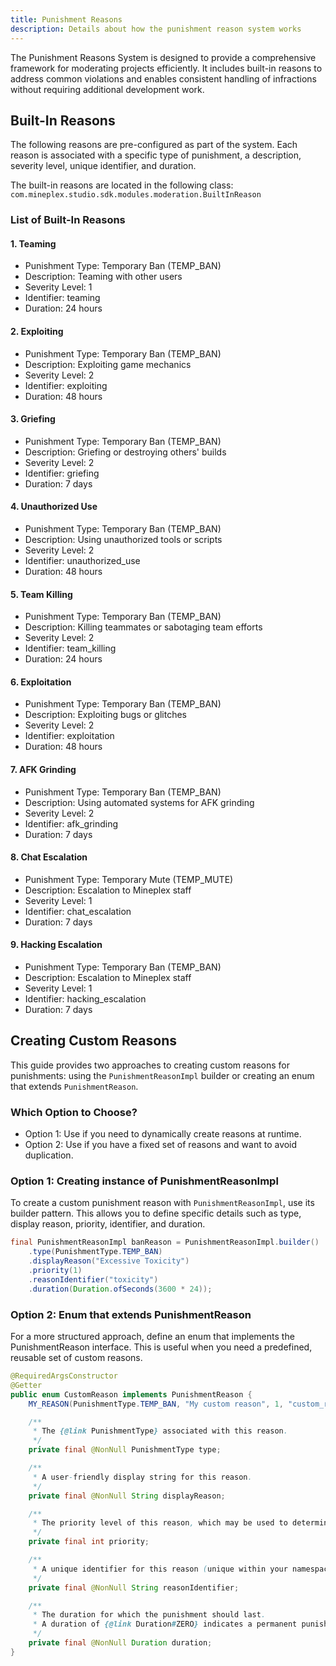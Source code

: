 ```yaml
---
title: Punishment Reasons
description: Details about how the punishment reason system works
---
```


The Punishment Reasons System is designed to provide a comprehensive framework for moderating projects efficiently. It includes built-in reasons to address common violations and enables consistent handling of infractions without requiring additional development work.

## Built-In Reasons
The following reasons are pre-configured as part of the system. Each reason is associated with a specific type of punishment, a description, severity level, unique identifier, and duration.

The built-in reasons are located in the following class: `com.mineplex.studio.sdk.modules.moderation.BuiltInReason`

### List of Built-In Reasons

#### 1. Teaming
- Punishment Type: Temporary Ban (TEMP_BAN)
- Description: Teaming with other users
- Severity Level: 1
- Identifier: teaming
- Duration: 24 hours

#### 2. Exploiting
- Punishment Type: Temporary Ban (TEMP_BAN)
- Description: Exploiting game mechanics
- Severity Level: 2
- Identifier: exploiting
- Duration: 48 hours

#### 3. Griefing
- Punishment Type: Temporary Ban (TEMP_BAN)
- Description: Griefing or destroying others' builds
- Severity Level: 2
- Identifier: griefing
- Duration: 7 days

#### 4. Unauthorized Use
- Punishment Type: Temporary Ban (TEMP_BAN)
- Description: Using unauthorized tools or scripts
- Severity Level: 2
- Identifier: unauthorized_use
- Duration: 48 hours

#### 5. Team Killing
- Punishment Type: Temporary Ban (TEMP_BAN)
- Description: Killing teammates or sabotaging team efforts
- Severity Level: 2
- Identifier: team_killing
- Duration: 24 hours

#### 6. Exploitation
- Punishment Type: Temporary Ban (TEMP_BAN)
- Description: Exploiting bugs or glitches
- Severity Level: 2
- Identifier: exploitation
- Duration: 48 hours

#### 7. AFK Grinding
- Punishment Type: Temporary Ban (TEMP_BAN)
- Description: Using automated systems for AFK grinding
- Severity Level: 2
- Identifier: afk_grinding
- Duration: 7 days

#### 8. Chat Escalation
- Punishment Type: Temporary Mute (TEMP_MUTE)
- Description: Escalation to Mineplex staff
- Severity Level: 1
- Identifier: chat_escalation
- Duration: 7 days

#### 9. Hacking Escalation
- Punishment Type: Temporary Ban (TEMP_BAN)
- Description: Escalation to Mineplex staff
- Severity Level: 1
- Identifier: hacking_escalation
- Duration: 7 days

## Creating Custom Reasons

This guide provides two approaches to creating custom reasons for punishments: using the `PunishmentReasonImpl` builder or creating an enum that extends `PunishmentReason`.

### Which Option to Choose?
- Option 1: Use if you need to dynamically create reasons at runtime.
- Option 2: Use if you have a fixed set of reasons and want to avoid duplication.

### Option 1: Creating instance of PunishmentReasonImpl
To create a custom punishment reason with `PunishmentReasonImpl`, use its builder pattern. This allows you to define specific details such as type, display reason, priority, identifier, and duration.

```java
final PunishmentReasonImpl banReason = PunishmentReasonImpl.builder()
    .type(PunishmentType.TEMP_BAN)
    .displayReason("Excessive Toxicity")
    .priority(1)
    .reasonIdentifier("toxicity")
    .duration(Duration.ofSeconds(3600 * 24));
```

### Option 2: Enum that extends PunishmentReason
For a more structured approach, define an enum that implements the PunishmentReason interface. This is useful when you need a predefined, reusable set of custom reasons.

```java
@RequiredArgsConstructor
@Getter
public enum CustomReason implements PunishmentReason {
    MY_REASON(PunishmentType.TEMP_BAN, "My custom reason", 1, "custom_reason", Duration.ofHours(24));

    /**
     * The {@link PunishmentType} associated with this reason.
     */
    private final @NonNull PunishmentType type;

    /**
     * A user-friendly display string for this reason.
     */
    private final @NonNull String displayReason;

    /**
     * The priority level of this reason, which may be used to determine the severity or importance.
     */
    private final int priority;

    /**
     * A unique identifier for this reason (unique within your namespace).
     */
    private final @NonNull String reasonIdentifier;

    /**
     * The duration for which the punishment should last.
     * A duration of {@link Duration#ZERO} indicates a permanent punishment.
     */
    private final @NonNull Duration duration;
}
```